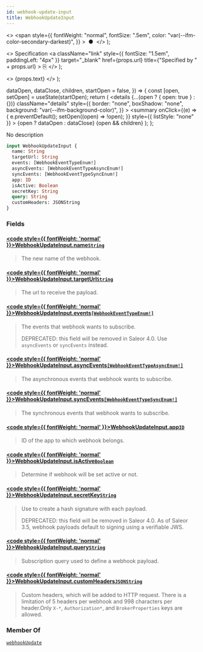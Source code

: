 ```yaml
---
id: webhook-update-input
title: WebhookUpdateInput
---
```


  <>
    <span
      style={{
        fontWeight: "normal",
        fontSize: ".5em",
        color: "var(--ifm-color-secondary-darkest)",
      }}
    >
      &nbsp;●&nbsp;
    </span>
  </>
);

  <>
    Specification
    <a
      className="link"
      style={{ fontSize: "1.5em", paddingLeft: "4px" }}
      target="\_blank"
      href={props.url}
      title={"Specified by " + props.url}
    >
      ⎘
    </a>
  </>
);

  <>
    <span className={props.class}>{props.text}</span>
  </>
);


  dataOpen,
  dataClose,
  children,
  startOpen = false,
}) => {
  const [open, setOpen] = useState(startOpen);
  return (
    <details
      {...(open ? { open: true } : {})}
      className="details"
      style={{
        border: "none",
        boxShadow: "none",
        background: "var(--ifm-background-color)",
      }}
    >
      <summary
        onClick={(e) => {
          e.preventDefault();
          setOpen((open) => !open);
        }}
        style={{ listStyle: "none" }}
      >
        {open ? dataOpen : dataClose}
      </summary>
      {open && children}
    </details>
  );
};

No description

```graphql
input WebhookUpdateInput {
  name: String
  targetUrl: String
  events: [WebhookEventTypeEnum!]
  asyncEvents: [WebhookEventTypeAsyncEnum!]
  syncEvents: [WebhookEventTypeSyncEnum!]
  app: ID
  isActive: Boolean
  secretKey: String
  query: String
  customHeaders: JSONString
}
```

### Fields

#### [<code style={{ fontWeight: 'normal' }}>WebhookUpdateInput.<b>name</b></code>](#)<Bullet />[`String`](../../../api-reference/miscellaneous/scalars/string) <Badge class="badge badge--secondary" text="scalar"/> <Badge class="badge badge--secondary" text="miscellaneous"/>

> The new name of the webhook.

#### [<code style={{ fontWeight: 'normal' }}>WebhookUpdateInput.<b>targetUrl</b></code>](#)<Bullet />[`String`](../../../api-reference/miscellaneous/scalars/string) <Badge class="badge badge--secondary" text="scalar"/> <Badge class="badge badge--secondary" text="miscellaneous"/>

> The url to receive the payload.

#### [<code style={{ fontWeight: 'normal' }}>WebhookUpdateInput.<b>events</b></code>](#)<Bullet />[`[WebhookEventTypeEnum!]`](../../../api-reference/webhooks/enums/webhook-event-type-enum) <Badge class="badge badge--secondary" text="list"/> <Badge class="badge badge--secondary" text="enum"/> <Badge class="badge badge--secondary" text="webhooks"/>

> The events that webhook wants to subscribe.
>
> DEPRECATED: this field will be removed in Saleor 4.0. Use `asyncEvents` or `syncEvents` instead.

#### [<code style={{ fontWeight: 'normal' }}>WebhookUpdateInput.<b>asyncEvents</b></code>](#)<Bullet />[`[WebhookEventTypeAsyncEnum!]`](../../../api-reference/webhooks/enums/webhook-event-type-async-enum) <Badge class="badge badge--secondary" text="list"/> <Badge class="badge badge--secondary" text="enum"/> <Badge class="badge badge--secondary" text="webhooks"/>

> The asynchronous events that webhook wants to subscribe.

#### [<code style={{ fontWeight: 'normal' }}>WebhookUpdateInput.<b>syncEvents</b></code>](#)<Bullet />[`[WebhookEventTypeSyncEnum!]`](../../../api-reference/webhooks/enums/webhook-event-type-sync-enum) <Badge class="badge badge--secondary" text="list"/> <Badge class="badge badge--secondary" text="enum"/> <Badge class="badge badge--secondary" text="webhooks"/>

> The synchronous events that webhook wants to subscribe.

#### [<code style={{ fontWeight: 'normal' }}>WebhookUpdateInput.<b>app</b></code>](#)<Bullet />[`ID`](../../../api-reference/miscellaneous/scalars/id) <Badge class="badge badge--secondary" text="scalar"/> <Badge class="badge badge--secondary" text="miscellaneous"/>

> ID of the app to which webhook belongs.

#### [<code style={{ fontWeight: 'normal' }}>WebhookUpdateInput.<b>isActive</b></code>](#)<Bullet />[`Boolean`](../../../api-reference/miscellaneous/scalars/boolean) <Badge class="badge badge--secondary" text="scalar"/> <Badge class="badge badge--secondary" text="miscellaneous"/>

> Determine if webhook will be set active or not.

#### [<code style={{ fontWeight: 'normal' }}>WebhookUpdateInput.<b>secretKey</b></code>](#)<Bullet />[`String`](../../../api-reference/miscellaneous/scalars/string) <Badge class="badge badge--secondary" text="scalar"/> <Badge class="badge badge--secondary" text="miscellaneous"/>

> Use to create a hash signature with each payload.
>
> DEPRECATED: this field will be removed in Saleor 4.0. As of Saleor 3.5, webhook payloads default to signing using a verifiable JWS.

#### [<code style={{ fontWeight: 'normal' }}>WebhookUpdateInput.<b>query</b></code>](#)<Bullet />[`String`](../../../api-reference/miscellaneous/scalars/string) <Badge class="badge badge--secondary" text="scalar"/> <Badge class="badge badge--secondary" text="miscellaneous"/>

> Subscription query used to define a webhook payload.
>
> <Badge text="Added in Saleor 3.2" class="secondary margin-bottom--sm" />

#### [<code style={{ fontWeight: 'normal' }}>WebhookUpdateInput.<b>customHeaders</b></code>](#)<Bullet />[`JSONString`](../../../api-reference/miscellaneous/scalars/jsonstring) <Badge class="badge badge--secondary" text="scalar"/> <Badge class="badge badge--secondary" text="miscellaneous"/>

> Custom headers, which will be added to HTTP request. There is a limitation of 5 headers per webhook and 998 characters per header.Only `X-*`, `Authorization*`, and `BrokerProperties` keys are allowed.
>
> <Badge text="Added in Saleor 3.12" class="secondary margin-bottom--sm" />
>
> <FeaturePreview />

### Member Of

[`webhookUpdate`](../../../api-reference/webhooks/mutations/webhook-update) <Badge class="badge badge--secondary" text="mutation"/>

